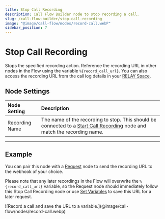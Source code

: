 ---
title: Stop Call Recording
description: Call Flow Builder node to stop recording a call.
slug: /call-flow-builder/stop-call-recording
image: "@image/call-flow/nodes/record-call.webP"
sidebar_position: 7
---


# Stop Call Recording

Stops the specified recording action. 
Reference the recording URL in other nodes in the Flow using the variable `%{record_call_url}`.
You can also access the recording URL from the call log details in your [RELAY Space](https://my.signalwire.com/?page=relay).


## **Node Settings**

| Node Setting   | Description                                                                                                                                                   |
|:---------------|:--------------------------------------------------------------------------------------------------------------------------------------------------------------|
| Recording Name | The name of the recording to stop. This should be connected to a [Start Call Recording](../start_call_recording/index.mdx) node and match the recording name. |

---

## **Example**

You can pair this node with a [Request](../request/index.mdx) node to send the recording URL to the webhook of your choice. 

Please note that any later recordings in the Flow will overwrite the `%{record_call_url}` variable, 
so the Request node should immediately follow this Stop Call Recording node or use 
[Set Variables](../set_variables/index.mdx) to save this URL for a later request.

<Frame caption="Record a call and save the URL to a variable.">
![Record a call and save the URL to a variable.](@image/call-flow/nodes/record-call.webp)
</Frame>